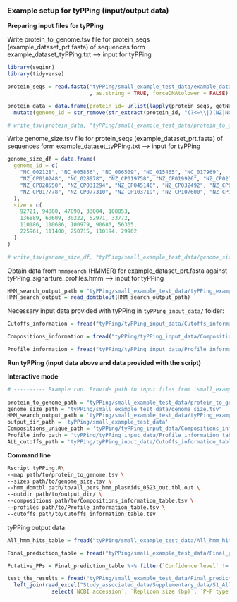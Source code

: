 ### Example setup for tyPPing (input/output data)

**Preparing input files for tyPPing**

Write protein_to_genome.tsv file for protein_seqs (example_dataset_prt.fasta) of sequences form example_dataset_tyPPing.txt --\> input for tyPPing

```r
library(seqinr)
library(tidyverse)

protein_seqs = read.fasta("tyPPing/small_example_test_data/example_dataset_prt.fasta"
                          , as.string = TRUE, forceDNAtolower = FALSE)

protein_data = data.frame(protein_id= unlist(lapply(protein_seqs, getName))) %>%
  mutate(genome_id = str_remove(str_extract(protein_id, "(?<=\\|)(NZ|NC)_[^\\.]+\\.[0-9]+"), "\\.[0-9]+"))

# write_tsv(protein_data, "tyPPing/small_example_test_data/protein_to_genome.tsv")

```

Write genome_size.tsv file for protein_seqs (example_dataset_prt.fasta) of sequences form example_dataset_tyPPing.txt --\> input for tyPPing

```r
genome_size_df = data.frame(
  genome_id = c(
    "NC_002128", "NC_005856", "NC_006509", "NC_015465", "NC_017969",
    "NZ_CP010248", "NC_028978", "NZ_CP019758", "NZ_CP019926", "NZ_CP027149",
    "NZ_CP028550", "NZ_CP031294", "NZ_CP045146", "NZ_CP032492", "NZ_CP064249",
    "NZ_CP017778", "NZ_CP077310", "NZ_CP103719", "NZ_CP107600", "NZ_CP115597"
  ),
  size = c(
    92721, 94800, 47890, 33004, 108853,
    136889, 60609, 30222, 52971, 33772,
    110186, 110686, 100979, 90686, 56365,
    225961, 111400, 250715, 110194, 29962
  )
)

# write_tsv(genome_size_df, "tyPPing/small_example_test_data/genome_size.tsv")
```

Obtain data from `hmmsearch` (HMMER) for example_dataset_prt.fasta against tyPPing_signarture_profiles.hmm --\> input for tyPPing

```r
HMM_search_output_path = "tyPPing/small_example_test_data/tyPPing_example_hmmsearch_output.tbl.out"
HMM_search_output = read_domtblout(HMM_search_output_path)
```

Necessary input data provided with tyPPing in `tyPPing_input_data/` folder:

```r
Cutoffs_information = fread("tyPPing/tyPPing_input_data/Cutoffs_information_table.tsv")

Compositions_information = fread("tyPPing/tyPPing_input_data/Compositions_information_table.tsv")

Profile_information = fread("tyPPing/tyPPing_input_data/Profile_information_table.tsv")
```

**Run tyPPing (input data above and data provided with the script)**

**Interactive mode**

```r
# ---------- Example run. Provide path to input files from 'small_example_test_data/' to run tyPPing.R in interactive mode ---------- #
      
protein_to_genome_path = "tyPPing/small_example_test_data/protein_to_genome.tsv"
genome_size_path = "tyPPing/small_example_test_data/genome_size.tsv"
HMM_search_output_path = 'tyPPing/small_example_test_data/tyPPing_example_hmmsearch_output.tbl.out'
output_dir_path = 'tyPPing/small_example_test_data'
Compositions_unique_path = 'tyPPing/tyPPing_input_data/Compositions_information_table.tsv'
Profile_info_path = 'tyPPing/tyPPing_input_data/Profile_information_table.tsv'
ALL_cutoffs_path = 'tyPPing/tyPPing_input_data/Cutoffs_information_table.tsv'
```

**Command line**

```bash
Rscript tyPPing.R\  
--map path/to/protein_to_genome.tsv \
--sizes path/to/genome_size.tsv \
--hmm_domtbl path/to/all_pers_hmm_plasmids_0523_out.tbl.out \
--outdir path/to/output_dir/ \
--compositions path/to/Compositions_information_table.tsv \
--profiles path/to/Profile_information_table.tsv \
--cutoffs path/to/Cutoffs_information_table.tsv
```

tyPPing output data:

```r
All_hmm_hits_table = fread("tyPPing/small_example_test_data/All_hmm_hits_table.tsv")

Final_prediction_table = fread("tyPPing/small_example_test_data/Final_prediction_table.tsv")

Putative_PPs = Final_prediction_table %>% filter(`Confidence level` != "Low") 
```

```r
test_the_results = fread("tyPPing/small_example_test_data/Final_prediction_table.tsv") %>% 
  left_join(read_excel("Study_associated_data/Supplementary_data/S1_All_MGE_information_table.xlsx") %>%
              select(`NCBI accession`, `Replicon size (bp)`, `P-P type tyPPing`, `Confidence level (tyPPing)`), by=c("Genome ID"="NCBI accession"))

```
